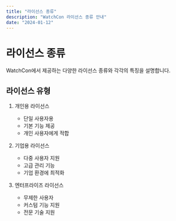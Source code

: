 ```yaml
---
title: "라이선스 종류"
description: "WatchCon 라이선스 종류 안내"
date: "2024-01-12"
---
```


# 라이선스 종류

WatchCon에서 제공하는 다양한 라이선스 종류와 각각의 특징을 설명합니다.

## 라이선스 유형

1. 개인용 라이선스
   - 단일 사용자용
   - 기본 기능 제공
   - 개인 사용자에게 적합

2. 기업용 라이선스
   - 다중 사용자 지원
   - 고급 관리 기능
   - 기업 환경에 최적화

3. 엔터프라이즈 라이선스
   - 무제한 사용자
   - 커스텀 기능 지원
   - 전문 기술 지원
